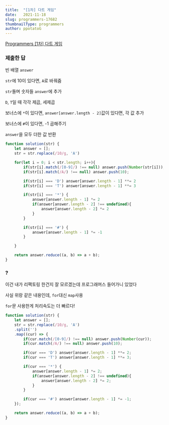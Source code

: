 ```yaml
---
title:  "[1차] 다트 게임"
date:   2021-11-18
slug: programmers-17682
thumbnailType: programmers
author: ppotatoG
---
```

[Programmers [1차] 다트 게임](https://programmers.co.kr/learn/courses/30/lessons/17682?language=javascript)

### 제출한 답

빈 배열 `answer`

`str`에 10이 있다면, `A`로 바꿔줌

`str`돌며 숫자들 `answer`에 추가

`D`, `T`일 때 각각 제곱, 세제곱

보너스에 `*`이 있다면, `answer[answer.length - 2]`값이 있다면, 각 값 추가

보너스에 `#`이 있다면, -1 곱해주기

`answer`을 모두 더한 값 반환
```js
function solution(str) {
    let answer = [];
    str = str.replace(/10/g, 'A')

    for(let i = 0; i < str.length; i++){
        if(str[i].match(/[0-9]/) !== null) answer.push(Number(str[i]));
        if(str[i].match(/A/) !== null) answer.push(10);

        if(str[i] === 'D') answer[answer.length - 1] **= 2
        if(str[i] === 'T') answer[answer.length - 1] **= 3

        if(str[i] === '*') {
            answer[answer.length - 1] *= 2
            if(answer[answer.length - 2] !== undefined){
                answer[answer.length - 2] *= 2
            }
        }

        if(str[i] === '#') {
            answer[answer.length - 1] *= -1
        }

    }

    return answer.reduce((a, b) => a + b);
}
```

### ?

이건 내가 리팩토링 한건지 잘 모르겠는데 프로그래머스 들어가니 있었다

사실 위랑 같은 내용인데, `for`대신 `map`사용

`for`문 사용한게 처리속도는 더 빠르다!
```js
function solution(str) {
    let answer = [];
    str = str.replace(/10/g, 'A')
    .split('')
    .map((cur) => {
        if(cur.match(/[0-9]/) !== null) answer.push(Number(cur));
        if(cur.match(/A/) !== null) answer.push(10);

        if(cur === 'D') answer[answer.length - 1] **= 2;
        if(cur === 'T') answer[answer.length - 1] **= 3;

        if(cur === '*') {
            answer[answer.length - 1] *= 2;
            if(answer[answer.length - 2] !== undefined){
                answer[answer.length - 2] *= 2;
            }
        }

        if(cur === '#') answer[answer.length - 1] *= -1;
    });

    return answer.reduce((a, b) => a + b);
}
```